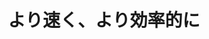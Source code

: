 ﻿---
title: "より速く、より効率的に"
category: "情報理工学院"
vol: 38
interviewee: "小島 政和 "
url: ""
tags: ["情報","コンピュータ","数学"]
pdf: "38-2.pdf"
career: ""
pdfurl: "38-2/38-2.pdf"
preface: "与えられた情報を元に目的を達成するための最も相応しい手段を選び出すことを最適化と言います。ここでは、その最適化を数学とコンピュータを駆使して研究しています。その成果はいろいろな場所で応用されています。"
---
